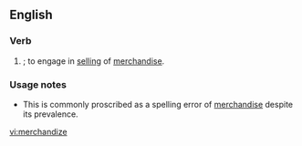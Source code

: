 ==English==

===Verb===
{{en-verb|merchandizes|merchandizing|merchandized}}

# {{US}} {{alternative spelling of|[[merchandise]]|nodot=true}}; to engage in [[selling]] of [[merchandise]].

===Usage notes===
{{unreferenced}}
* This is commonly proscribed as a spelling error of [[merchandise]] despite its prevalence.

[[vi:merchandize]]